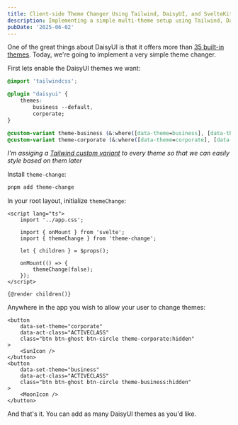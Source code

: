 ```yaml
---
title: Client-side Theme Changer Using Tailwind, DaisyUI, and SvelteKit
description: Implementing a simple multi-theme setup using Tailwind, Daisy, and Svelte
pubDate: '2025-06-02'
---
```


One of the great things about DaisyUI is that it offers more than [35 built-in themes](https://daisyui.com/docs/themes/#list-of-themes). Today, we're going to implement a very simple theme changer.

First lets enable the DaisyUI themes we want:

```css title="app.css" {4-6, 9-10}
@import 'tailwindcss';

@plugin "daisyui" {
	themes:
		business --default,
		corporate;
}

@custom-variant theme-business (&:where([data-theme=business], [data-theme=business] *));
@custom-variant theme-corporate (&:where([data-theme=corporate], [data-theme=corporate] *));
```

_I'm assiging a [Tailwind custom variant](https://tailwindcss.com/docs/adding-custom-styles#adding-custom-variants) to every theme so that we can easily style based on them later_

Install `theme-change`:

```bash
pnpm add theme-change
```

In your root layout, initialize `themeChange`:

```svelte title="src/routes/+layout.svelte" {4-5, 9-11}
<script lang="ts">
	import '../app.css';

	import { onMount } from 'svelte';
	import { themeChange } from 'theme-change';

	let { children } = $props();

	onMount(() => {
		themeChange(false);
	});
</script>

{@render children()}
```

Anywhere in the app you wish to allow your user to change themes:

```svelte
<button
	data-set-theme="corporate"
	data-act-class="ACTIVECLASS"
	class="btn btn-ghost btn-circle theme-corporate:hidden"
>
	<SunIcon />
</button>
<button
	data-set-theme="business"
	data-act-class="ACTIVECLASS"
	class="btn btn-ghost btn-circle theme-business:hidden"
>
	<MoonIcon />
</button>
```

And that's it. You can add as many DaisyUI themes as you'd like.
